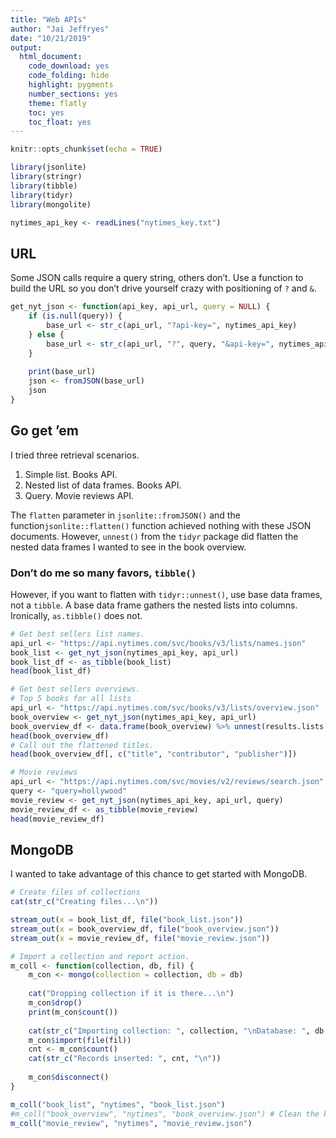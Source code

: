 ```yaml
---
title: "Web APIs"
author: "Jai Jeffryes"
date: "10/21/2019"
output:
  html_document:
    code_download: yes
    code_folding: hide
    highlight: pygments
    number_sections: yes
    theme: flatly
    toc: yes
    toc_float: yes
---
```


```r
knitr::opts_chunk$set(echo = TRUE)
```

```r
library(jsonlite)
library(stringr)
library(tibble)
library(tidyr)
library(mongolite)

nytimes_api_key <- readLines("nytimes_key.txt")
```

## URL
Some JSON calls require a query string, others don't. Use a function to build the URL so you don't drive yourself crazy with positioning of `?` and `&`.

```r
get_nyt_json <- function(api_key, api_url, query = NULL) {
	if (is.null(query)) {
		base_url <- str_c(api_url, "?api-key=", nytimes_api_key)
	} else {
		base_url <- str_c(api_url, "?", query, "&api-key=", nytimes_api_key)
	}
	
	print(base_url)
	json <- fromJSON(base_url)
	json
}
```

## Go get 'em
I tried three retrieval scenarios.

1. Simple list. Books API.
1. Nested list of data frames. Books API.
1. Query. Movie reviews API.

The `flatten` parameter in `jsonlite::fromJSON()` and the function`jsonlite::flatten()` function achieved nothing with these JSON documents. However, `unnest()` from the `tidyr` package did flatten the nested data frames I wanted to see in the book overview.

### Don't do me so many favors, `tibble()`
However, if you want to flatten with `tidyr::unnest()`, use base data frames, not a `tibble`. A base data frame gathers the nested lists into columns. Ironically, `as.tibble()` does not.

```r
# Get best sellers list names.
api_url <- "https://api.nytimes.com/svc/books/v3/lists/names.json"
book_list <- get_nyt_json(nytimes_api_key, api_url)
book_list_df <- as_tibble(book_list)
head(book_list_df)

# Get best sellers overviews.
# Top 5 books for all lists
api_url <- "https://api.nytimes.com/svc/books/v3/lists/overview.json"
book_overview <- get_nyt_json(nytimes_api_key, api_url)
book_overview_df <- data.frame(book_overview) %>% unnest(results.lists.books)
head(book_overview_df)
# Call out the flattened titles.
head(book_overview_df[, c("title", "contributor", "publisher")])

# Movie reviews
api_url <- "https://api.nytimes.com/svc/movies/v2/reviews/search.json"
query <- "query=hollywood"
movie_review <- get_nyt_json(nytimes_api_key, api_url, query)
movie_review_df <- as_tibble(movie_review)
head(movie_review_df)
```

## MongoDB
I wanted to take advantage of this chance to get started with MongoDB.

```r
# Create files of collections
cat(str_c("Creating files...\n"))

stream_out(x = book_list_df, file("book_list.json"))
stream_out(x = book_overview_df, file("book_overview.json"))
stream_out(x = movie_review_df, file("movie_review.json"))

# Import a collection and report action.
m_coll <- function(collection, db, fil) {
	m_con <- mongo(collection = collection, db = db)
	
	cat("Dropping collection if it is there...\n")
	m_con$drop()
	print(m_con$count())
	
	cat(str_c("Importing collection: ", collection, "\nDatabase: ", db, "\nFile: ", fil, "\n"))
	m_con$import(file(fil))
	cnt <- m_con$count()
	cat(str_c("Records inserted: ", cnt, "\n"))
		
	m_con$disconnect()
}

m_coll("book_list", "nytimes", "book_list.json")
#m_coll("book_overview", "nytimes", "book_overview.json") # Clean the keys.
m_coll("movie_review", "nytimes", "movie_review.json")
```

